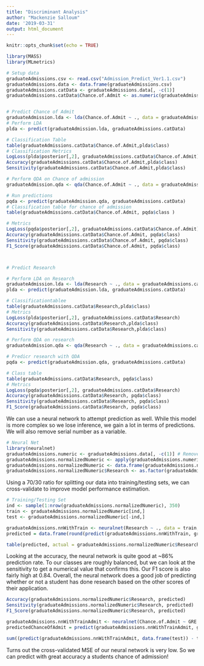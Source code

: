 ```yaml
---
title: "Discriminant Analysis"
author: "Mackenzie Salloum"
date: '2019-03-31'
output: html_document
---
```


```r
knitr::opts_chunk$set(echo = TRUE)
```

```r
library(MASS)
library(MLmetrics)

# Setup data
graduateAdmissions.csv <- read.csv("Admission_Predict_Ver1.1.csv")
graduateAdmissions.data <- data.frame(graduateAdmissions.csv)
graduateAdmissions.catData <- graduateAdmissions.data[, -c(1)]
graduateAdmissions.catData$Chance.of.Admit <- as.numeric(graduateAdmissions.data$Chance.of.Admit > 0.5)


# Predict Chance of Admit
graduateAdmission.lda <- lda(Chance.of.Admit ~ ., data = graduateAdmissions.catData, cv = TRUE)
# Perform LDA
plda <- predict(graduateAdmission.lda, graduateAdmissions.catData)

# Classification Table
table(graduateAdmissions.catData$Chance.of.Admit,plda$class)
# Classification Metrics
LogLoss(plda$posterior[,2], graduateAdmissions.catData$Chance.of.Admit)
Accuracy(graduateAdmissions.catData$Chance.of.Admit,plda$class)
Sensitivity(graduateAdmissions.catData$Chance.of.Admit,plda$class)

# Perform QDA on Chance of admission
graduateAdmission.qda <- qda(Chance.of.Admit ~ ., data = graduateAdmissions.catData, cv = TRUE)

# Run predictions
pqda <- predict(graduateAdmission.qda, graduateAdmissions.catData)
# Classification table for chance of admission
table(graduateAdmissions.catData$Chance.of.Admit, pqda$class )

# Metrics
LogLoss(pqda$posterior[,2], graduateAdmissions.catData$Chance.of.Admit)
Accuracy(graduateAdmissions.catData$Chance.of.Admit, pqda$class)
Sensitivity(graduateAdmissions.catData$Chance.of.Admit, pqda$class)
F1_Score(graduateAdmissions.catData$Chance.of.Admit, pqda$class)



# Predict Research

# Perform LDA on Research
graduateAdmission.lda <- lda(Research ~ ., data = graduateAdmissions.catData, cv = TRUE)
plda <- predict(graduateAdmission.lda, graduateAdmissions.catData)

# Classificationtablee
table(graduateAdmissions.catData$Research,plda$class)
# Metrics
LogLoss(plda$posterior[,2], graduateAdmissions.catData$Research)
Accuracy(graduateAdmissions.catData$Research,plda$class)
Sensitivity(graduateAdmissions.catData$Research,plda$class)

# Perform QDA on research
graduateAdmission.qda <- qda(Research ~ ., data = graduateAdmissions.catData, cv = TRUE)

# Predicr research with QDA
pqda <- predict(graduateAdmission.qda, graduateAdmissions.catData)

# Class table
table(graduateAdmissions.catData$Research, pqda$class)
# Metrics
LogLoss(pqda$posterior[,2], graduateAdmissions.catData$Research)
Accuracy(graduateAdmissions.catData$Research, pqda$class)
Sensitivity(graduateAdmissions.catData$Research, pqda$class)
F1_Score(graduateAdmissions.catData$Research, pqda$class)
```



We can use a neural network to attempt prediction as well. While this model is more complex so we lose inference, we gain a lot in terms of predictions. We will also remove serial number as a variable.
```r
# Neural Net
library(neuralnet)
graduateAdmissions.numeric <- graduateAdmissions.data[, -c(1)] # Remove serial number
graduateAdmissions.normalizedNumeric <- apply(graduateAdmissions.numeric, 2, function(v) (v-min(v)) / (max(v) - min(v)))
graduateAdmissions.normalizedNumeric <- data.frame(graduateAdmissions.normalizedNumeric)
graduateAdmissions.normalizedNumeric$Research <- as.factor(graduateAdmissions.normalizedNumeric$Research)
```


Using a 70/30 ratio for splitting our data into training/testing sets, we can cross-validate to improve model performance estimation.
```r
# Training/Testing Set
ind <- sample(1:nrow(graduateAdmissions.normalizedNumeric), 350)
train <- graduateAdmissions.normalizedNumeric[ind,]
test <- graduateAdmissions.normalizedNumeric[-ind,]

graduateAdmissions.nnWithTrain <- neuralnet(Research ~ ., data = train, hidden = 5, linear.output = FALSE, stepmax = 1e+06)
predicted = data.frame(round(predict(graduateAdmissions.nnWithTrain, graduateAdmissions.normalizedNumeric, type = "class"), 0))$X2

table(predicted, actual = graduateAdmissions.normalizedNumeric$Research)
```

Looking at the accuracy, the neural network is quite good at ~86% prediction rate. To our classes are roughly balanced, but we can look at the sensitivity to get a numerical value that confirms this. Our F1 score is also fairly high at 0.84. Overall, the neural network does a good job of predicting whether or not a student has done research based on the other scores of their application.
```r
Accuracy(graduateAdmissions.normalizedNumeric$Research, predicted)
Sensitivity(graduateAdmissions.normalizedNumeric$Research, predicted)
F1_Score(graduateAdmissions.normalizedNumeric$Research, predicted)
```


```r
graduateAdmissions.nnWithTrainAdmit <- neuralnet(Chance.of.Admit ~ GRE.Score + TOEFL.Score + University.Rating + SOP + LOR + CGPA, data = train, hidden = 5)
predictedChanceOfAdmit = predict(graduateAdmissions.nnWithTrainAdmit, graduateAdmissions.normalizedNumeric)

sum((predict(graduateAdmissions.nnWithTrainAdmit, data.frame(test)) - test$Chance.of.Admit) ^ 2) / nrow(test)
```
Turns out the cross-validated MSE of our neural network is very low. So we can predict with great accuracy a students chance of admission!





